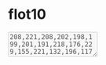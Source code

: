 # flot10



<script language="javascript" src="libs/jquery.canvasAreaDraw.min.js"></script>


<textarea rows="3" name="coords1" class="canvas-area input-xxlarge" disabled="" placeholder="Shape Coordinates" data-image-url="http://farm8.staticflickr.com/7259/6956772778_2fa755a228.jpg">208,221,208,202,198,199,201,191,218,176,229,155,221,132,196,117,169,131,157,158,163,172,177,164,173,180,190,185,192,199,187,201,185,222</textarea>


